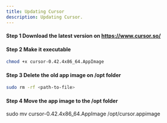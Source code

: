 ```yaml
---
title: Updating Cursor
description: Updating Cursor.
---
```


#### Step 1 Download the latest version on https://www.cursor.so/

#### Step 2 Make it executable

```bash
chmod +x cursor-0.42.4x86_64.AppImage
```

#### Step 3 Delete the old app image on /opt folder

```bash
sudo rm -rf <path-to-file>
```

#### Step 4 Move the app image to the /opt folder

sudo mv cursor-0.42.4x86_64.AppImage /opt/cursor.appimage
